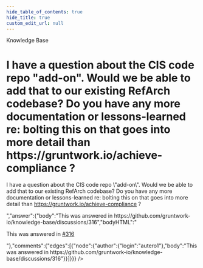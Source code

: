 ```yaml
---
hide_table_of_contents: true
hide_title: true
custom_edit_url: null
---
```



<CenterLayout>
<span class="title">Knowledge Base</span>
<h1>I have a question about the CIS code repo &quot;add-on&quot;.  Would we be able to add that to our existing RefArch codebase?  Do you have any more documentation or lessons-learned re: bolting this on that goes into more detail than https://gruntwork.io/achieve-compliance ?</h1>
<GitHub json={{"id":"D_kwDOF8slf84APL5a","number":329,"author":{"login":"marijakstrazdas"},"title":"I have a question about the CIS code repo \"add-on\".  Would we be able to add that to our existing RefArch codebase?  Do you have any more documentation or lessons-learned re: bolting this on that goes into more detail than https://gruntwork.io/achieve-compliance ?","body":"I have a question about the CIS code repo \"add-on\".  Would we be able to add that to our existing RefArch codebase?  Do you have any more documentation or lessons-learned re: bolting this on that goes into more detail than https://gruntwork.io/achieve-compliance ?\r\n","bodyHTML":"<p dir=\"auto\">I have a question about the CIS code repo \"add-on\".  Would we be able to add that to our existing RefArch codebase?  Do you have any more documentation or lessons-learned re: bolting this on that goes into more detail than <a href=\"https://gruntwork.io/achieve-compliance\" rel=\"nofollow\">https://gruntwork.io/achieve-compliance</a> ?</p>","answer":{"body":"This was answered in https://github.com/gruntwork-io/knowledge-base/discussions/316","bodyHTML":"<p dir=\"auto\">This was answered in <a class=\"issue-link js-issue-link\" data-error-text=\"Failed to load title\" data-id=\"3958590\" data-permission-text=\"Title is private\" data-url=\"https://github.com/gruntwork-io/knowledge-base/discussions/316\" data-hovercard-type=\"discussion\" data-hovercard-url=\"/gruntwork-io/knowledge-base/discussions/316/hovercard\" href=\"https://github.com/gruntwork-io/knowledge-base/discussions/316\">#316</a></p>"},"comments":{"edges":[{"node":{"author":{"login":"autero1"},"body":"This was answered in https://github.com/gruntwork-io/knowledge-base/discussions/316"}}]}}} />

</CenterLayout>
  

<!-- ##DOCS-SOURCER-START
{
  "sourcePlugin": "github-discussions",
  "hash": "e58589cd597804c8780c0f89801e7f84"
}
##DOCS-SOURCER-END -->
